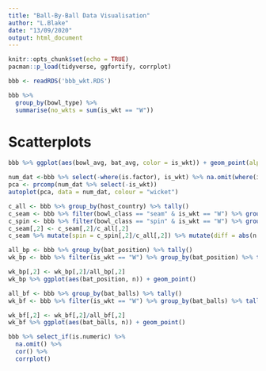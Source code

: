 ```yaml
---
title: "Ball-By-Ball Data Visualisation"
author: "L.Blake"
date: "13/09/2020"
output: html_document
---
```


```r
knitr::opts_chunk$set(echo = TRUE)
pacman::p_load(tidyverse, ggfortify, corrplot)

bbb <- readRDS('bbb_wkt.RDS')
```



```r

bbb %>% 
  group_by(bowl_type) %>%
  summarise(no_wkts = sum(is_wkt == "W"))

```


# Scatterplots
```r

bbb %>% ggplot(aes(bowl_avg, bat_avg, color = is_wkt)) + geom_point(alpha = 0.5)


```



```r
num_dat <-bbb %>% select(-where(is.factor), is_wkt) %>% na.omit(where(is.numeric))
pca <- prcomp(num_dat %>% select(-is_wkt))
autoplot(pca, data = num_dat, colour = "wicket")

```





```r
c_all <- bbb %>% group_by(host_country) %>% tally()
c_seam <- bbb %>% filter(bowl_class == "seam" & is_wkt == "W") %>% group_by(host_country) %>% tally()
c_spin <- bbb %>% filter(bowl_class == "spin" & is_wkt == "W") %>% group_by(host_country) %>% tally()
c_seam[,2] <- c_seam[,2]/c_all[,2]
c_seam %>% mutate(spin = c_spin[,2]/c_all[,2]) %>% mutate(diff = abs(n - spin)) %>% ggplot(aes(x = fct_reorder(host_country, diff$n))) + geom_point(aes(y = n, color = "Seam")) + geom_point(aes(y =  spin$n, color = "Spin")) + labs(x = "Host Country", y = "Wicket Proportion", color = "Bowl Type") + scale_color_manual(values = c("Spin" = "red", "Seam" = "blue"))


```



```r
all_bp <- bbb %>% group_by(bat_position) %>% tally()
wk_bp <- bbb %>% filter(is_wkt == "W") %>% group_by(bat_position) %>% tally()

wk_bp[,2] <- wk_bp[,2]/all_bp[,2]
wk_bp %>% ggplot(aes(bat_position, n)) + geom_point()
```

```r
all_bf <- bbb %>% group_by(bat_balls) %>% tally()
wk_bf <- bbb %>% filter(is_wkt == "W") %>% group_by(bat_balls) %>% tally()

wk_bf[,2] <- wk_bf[,2]/all_bf[,2]
wk_bf %>% ggplot(aes(bat_balls, n)) + geom_point()
```



```r
bbb %>% select_if(is.numeric) %>% 
  na.omit() %>%
  cor() %>% 
  corrplot()

```